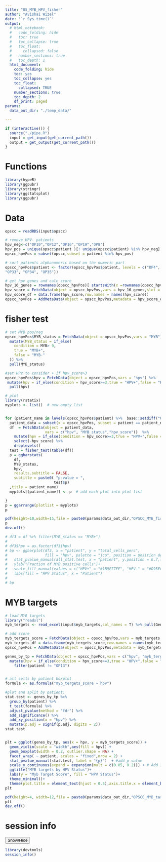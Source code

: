 ```yaml
---
title: "05_MYB_HPV_fisher"
author: "Avishai Wizel"
date: '`r Sys.time()`'
output:
  # html_notebook: 
  #   code_folding: hide
  #   toc: true
  #   toc_collapse: true
  #   toc_float:
  #     collapsed: false
  #   number_sections: true
  #   toc_depth: 1
  html_document: 
    code_folding: hide
    toc: yes
    toc_collapse: yes
    toc_float: 
      collapsed: TRUE
    number_sections: true
    toc_depth: 2
    df_print: paged
params: 
  data_out_dir: "./temp_data/" 

---
```

```r
if (interactive()) {
  source("./pipe.R")
  input = get_input(get_current_path())
  output = get_output(get_current_path())
}
```



# Functions

```r
library(hypeR)
library(ggpubr)
library(stringr)
library(ggstatsplot)
library(ggpubr)

```

# Data

```r
opscc = readRDS(input$opscc)

# remove HPV- patients
hpv_neg<-c("OP10","OP12","OP16","OP19","OP8")
hpv_pos = unique(opscc$patient )[! unique(opscc$patient) %in% hpv_neg]
opscc_hpvPos = subset(opscc,subset = patient %in% hpv_pos)

# sort patients alphanumeric based on the numeric part
opscc_hpvPos$patient <- factor(opscc_hpvPos$patient, levels = c("OP4", "OP5", "OP6", "OP9", "OP13", "OP14", "OP17", "OP20",
"OP33", "OP34", "OP35"))


```

```r
# get hpv genes and calc score
hpv_16_genes = rownames(opscc_hpvPos)[ startsWith(x =rownames(opscc_hpvPos),prefix =  "HPV16")]
hpv_score = FetchData(object = opscc_hpvPos,vars = hpv_16_genes,slot = "counts") %>% rowSums()
hpv_score_df = data.frame(hpv_score,row.names = names(hpv_score))
opscc_hpvPos = AddMetaData(object = opscc_hpvPos,metadata = hpv_score_df)
```

# fisher test
```r
# set MYB pos/neg
opscc_hpvPos$MYB_status = FetchData(object = opscc_hpvPos,vars = "MYB") %>%
  mutate(MYB_status = if_else(
    condition = MYB> 0,
    true = "MYB+",
    false = "MYB-"
  )) %>% 
  pull(MYB_status)

#set HPV to consider + if hpv_score>3
opscc_hpvPos$hpv = FetchData(object = opscc_hpvPos,vars = "hpv") %>%
 mutate(hpv = if_else(condition = hpv_score>=3,true = "HPV+",false = "HPV-")) %>% 
  pull(hpv)

```

```r
# plot
library(rstatix)
myplots <- list()  # new empty list


for (patient_name in levels(opscc_hpvPos$patient) %>%  base::setdiff("OP13")) {
  patient_data = subset(x = opscc_hpvPos, subset = patient == patient_name)
  df  = FetchData(object = patient_data,
                  vars = c("hpv", "MYB_status","hpv_score"))  %>%
    mutate(hpv = if_else(condition = hpv_score>=3,true = "HPV+",false = "HPV-")) %>% 
    select(-hpv_score) %>% 
    droplevels()
  test = fisher_test(table(df))
  p = ggbarstats(
    df,
    MYB_status,
    hpv,
    results.subtitle = FALSE,
    subtitle = paste0( "p-value = ",
                      test$p)
  ,title = patient_name)
  myplots[[patient_name]] <- p  # add each plot into plot list

}
p = ggarrange(plotlist = myplots)
p
```

```r
pdf(height=10,width=15,file = paste0(params$data_out_dir,"OPSCC_MYB_fisher_per_patient.pdf"))
p
dev.off()
```

```r
# df3 = df %>% filter(MYB_status == "MYB+")
# 
# df3$hpv = as.factor(df3$hpv)
# bp <- ggbarplot(df3, x = "patient", y = "total_cells_perc",
#                 fill = "hpv", palette = "jco", position = position_dodge(0.8),bracket.size =10,bracket.shorten = 1,remove.bracket = F)+
#   stat_pvalue_manual(all_stat.test, x = "patient", y.position = 0.7,label = "{p.adj}") +
#   ylab("Fraction of MYB positive cells")+
#   scale_fill_manual(values = c("HPV+" = "#1B9E77FF", "HPV-" = "#D95F02FF"))+
#   labs(fill = "HPV Status", x = "Patient")
# 
# bp
```




 


# MYB targets

```r
# load MYB targets
library("readxl")
myb_tergets <- read_excel(input$myb_targets,col_names = T) %>% pull(Gene)
```

```r
# add score
myb_tergets_score = FetchData(object = opscc_hpvPos,vars = myb_tergets,slot = "data") %>% rowMeans()
myb_tergets_df = data.frame(myb_tergets_score,row.names = names(myb_tergets_score))
opscc_hpvPos = AddMetaData(object = opscc_hpvPos,metadata = myb_tergets_df)
```


```r


genes_by_tp = FetchData(object = opscc_hpvPos,vars = c("hpv", "myb_tergets_score","hpv_score","patient"),slot = "data")  %>% 
  mutate(hpv = if_else(condition = hpv_score>=3,true = "HPV+",false = "HPV-"))  %>%
    filter(patient != "OP13") 


# all cells by patient boxplot
formula <- as.formula("myb_tergets_score ~ hpv")

#plot and split by patient:
stat.test <- genes_by_tp %>%
  group_by(patient) %>%
  t_test(formula) %>%
  adjust_pvalue(method = "fdr") %>%
  add_significance() %>%
  add_xy_position(x = "hpv") %>%
  mutate(p.adj = signif(p.adj, digits = 2))
stat.test


plt = ggplot(genes_by_tp, aes(x = hpv, y = myb_tergets_score)) +
  geom_violin(scale = "width",aes(fill = hpv)) +
  geom_boxplot(width = 0.2, outlier.shape = NA) +
  facet_wrap( ~ patient, scales = "fixed",nrow = 2) +
  stat_pvalue_manual(stat.test, label = "{p}")  + #add p value
  scale_y_continuous(expand = expansion(mult = c(0.05, 0.2))) + # Add 10% spaces between the p-value labels and the plot border
  ggtitle("MYB targets by HPV Status")+
  labs(y = "Myb Target Score", fill = "HPV Status")+
  theme_minimal()+
  theme(plot.title = element_text(hjust = 0.5),axis.title.x = element_blank())
plt
```




```r
pdf(height=4, width=12,file = paste0(params$data_out_dir,"OPSCC_MYB_targets_per_patient.pdf"))
plt
dev.off()
```



# session info
<button class="btn btn-primary" data-toggle="collapse" data-target="#BlockName"> Show/Hide </button>  
<div id="BlockName" class="collapse">  
```r
library(devtools)
session_info()
```

</div>
